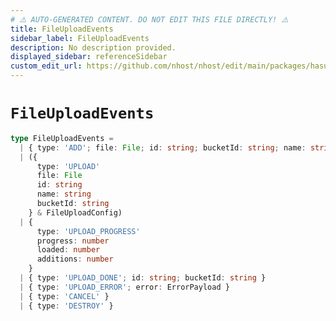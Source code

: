 ```yaml
---
# ⚠️ AUTO-GENERATED CONTENT. DO NOT EDIT THIS FILE DIRECTLY! ⚠️
title: FileUploadEvents
sidebar_label: FileUploadEvents
description: No description provided.
displayed_sidebar: referenceSidebar
custom_edit_url: https://github.com/nhost/nhost/edit/main/packages/hasura-storage-js/src/machines/file-upload.ts#L16
---
```


# `FileUploadEvents`

```ts
type FileUploadEvents =
  | { type: 'ADD'; file: File; id: string; bucketId: string; name: string }
  | ({
      type: 'UPLOAD'
      file: File
      id: string
      name: string
      bucketId: string
    } & FileUploadConfig)
  | {
      type: 'UPLOAD_PROGRESS'
      progress: number
      loaded: number
      additions: number
    }
  | { type: 'UPLOAD_DONE'; id: string; bucketId: string }
  | { type: 'UPLOAD_ERROR'; error: ErrorPayload }
  | { type: 'CANCEL' }
  | { type: 'DESTROY' }
```
